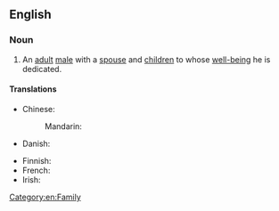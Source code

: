 ==English==

===Noun===
{{en-noun|family men}}

# An [[adult]] [[male]] with a [[spouse]] and [[children]] to whose [[well-being]] he is dedicated.

====Translations====
{{trans-top|adult male with a spouse and children to whose well-being he is dedicated}}
* Chinese:
*: Mandarin: {{t-needed|cmn}}
* Danish: {{t-needed|da}}
{{trans-mid}}
* Finnish: {{t|fi|perhemies}}
* French: {{t|fr|homme de famille}}
* Irish: {{t|ga|fear clainne}}
{{trans-bottom}}

[[Category:en:Family]]